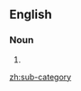 ==English==

===Noun===
{{en-noun|head=[[sub-]][[category]]|sub-categories}}
# {{alternative spelling of|subcategory|lang=en}}

[[zh:sub-category]]